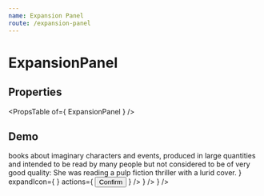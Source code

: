 ```yaml
---
name: Expansion Panel
route: /expansion-panel
---
```



# ExpansionPanel

## Properties
<PropsTable of={ ExpansionPanel } />

## Demo
<Playground>
    <ExpansionPanel
        summary='Pulp Fiction'
        details={
            <div>
                <Typography gutterBottom>
                    books about imaginary characters and events, produced in large quantities
                    and intended to be read by many people but not considered to be of very good quality:
                </Typography>
                <Typography variant='caption'>
                    She was reading a pulp fiction thriller with a lurid cover.
                </Typography>
            </div>
        }
        expandIcon={ <ExpandMore /> }
        actions={
            <Button color='primary'>
                Confirm
            </Button>
        }
    />
    <ExpansionPanel
        summary='Mentalist'
        details='Someone who uses mental acuity, hypnosis and/or suggestion.'
        expandIcon={ <ExpandMore /> }
    />
    <ExpansionPanel
        disabled
        summary='Dormammu'
        details='I have come to bargain'
        expandIcon={ <ExpandMore /> }
    />
</Playground>

